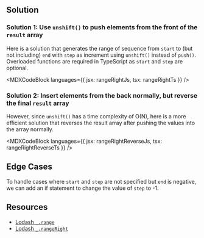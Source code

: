 

## Solution

### Solution 1: Use `unshift()` to push elements from the front of the `result` array

Here is a solution that generates the range of sequence from `start` to (but not including) `end` with `step` as increment using `unshift()` instead of `push()`. Overloaded functions are required in TypeScript as `start` and `step` are optional.

<MDXCodeBlock languages={{ jsx: rangeRightJs, tsx: rangeRightTs }} />

### Solution 2: Insert elements from the back normally, but reverse the final `result` array

However, since `unshift()` has a time complexity of O(N), here is a more efficient solution that reverses the result array after pushing the values into the array normally.

<MDXCodeBlock
  languages={{ jsx: rangeRightReverseJs, tsx: rangeRightReverseTs }}
/>

## Edge Cases

To handle cases where `start` and `step` are not specified but `end` is negative, we can add an if statement to change the value of `step` to -1.

## Resources

- [Lodash `_.range`](https://lodash.com/docs/#range)
- [Lodash `_.rangeRight`](https://lodash.com/docs/#rangeRight)
